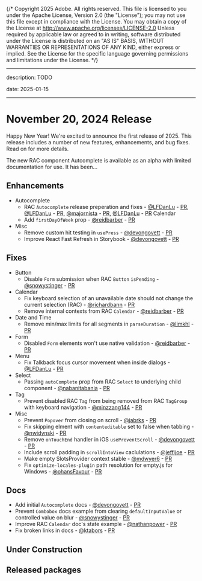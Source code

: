 {/* Copyright 2025 Adobe. All rights reserved.
This file is licensed to you under the Apache License, Version 2.0 (the "License");
you may not use this file except in compliance with the License. You may obtain a copy
of the License at http://www.apache.org/licenses/LICENSE-2.0
Unless required by applicable law or agreed to in writing, software distributed under
the License is distributed on an "AS IS" BASIS, WITHOUT WARRANTIES OR REPRESENTATIONS
OF ANY KIND, either express or implied. See the License for the specific language
governing permissions and limitations under the License. */}


---

description: TODO

date: 2025-01-15

---

# November 20, 2024 Release

Happy New Year! We're excited to announce the first release of 2025. This release includes a number of new features, enhancements, and bug fixes. Read on for more details.

The new RAC component Autcomplete is available as an alpha with limited documentation for use. It has been...

## Enhancements

- Autocomplete
  - RAC `Autocomplete` release preperation and fixes - [@LFDanLu](https://github.com/LFDanLu) - [PR](https://github.com/adobe/react-spectrum/pull/7475), [@LFDanLu](https://github.com/LFDanLu) - [PR](https://github.com/adobe/react-spectrum/pull/7589), [@majornista](https://github.com/majornista) - [PR](https://github.com/adobe/react-spectrum/pull/7403), [@LFDanLu](https://github.com/LFDanLu) - [PR](https://github.com/adobe/react-spectrum/pull/7584)
Calendar
  - Add `firstDayOfWeek` prop - [@reidbarber](https://github.com/reidbarber) - [PR](https://github.com/adobe/react-spectrum/pull/7363)
- Misc
  - Remove custom hit testing in `usePress` - [@devongovett](https://github.com/devongovett) - [PR](https://github.com/adobe/react-spectrum/pull/7427)
  - Improve React Fast Refresh in Storybook - [@devongovett](https://github.com/devongovett) - [PR](https://github.com/adobe/react-spectrum/pull/7435)

## Fixes

- Button
  - Disable `Form` submission when RAC `Button` `isPending` - [@snowystinger](https://github.com/snowystinger) - [PR](https://github.com/adobe/react-spectrum/pull/7498)
- Calendar
  - Fix keyboard selection of an unavailable date should not change the current selection (RAC) - [@richardbann](https://github.com/richardbann) - [PR](https://github.com/adobe/react-spectrum/pull/7455)
  - Remove internal contexts from RAC `Calendar` - [@reidbarber](https://github.com/reidbarber) - [PR](https://github.com/adobe/react-spectrum/pull/7593)
- Date and Time
  - Remove min/max limits for all segments in `parseDuration` - [@limkhl](https://github.com/limkhl) - [PR](https://github.com/adobe/react-spectrum/pull/7064)
- Form
  - Disabled `Form` elements won't use native validation - [@reidbarber](https://github.com/reidbarber) - [PR](https://github.com/adobe/react-spectrum/pull/7531)
- Menu
  - Fix Talkback focus cursor movement when inside dialogs - [@LFDanLu](https://github.com/LFDanLu) - [PR](https://github.com/adobe/react-spectrum/pull/7478)
- Select
  - Passing `autoComplete` prop from RAC `Select` to underlying child component - [@nabanitabania](https://github.com/nabanitabania) - [PR](https://github.com/adobe/react-spectrum/pull/7452)
- Tag
  - Prevent disabled RAC `Tag` from being removed from RAC `TagGroup` with keyboard navigation - [@minzzang144](https://github.com/minzzang144) - [PR](https://github.com/adobe/react-spectrum/pull/7394)
- Misc
  - Prevent `Popover` from closing on scroll - [@jabrks](https://github.com/jabrks) - [PR](https://github.com/adobe/react-spectrum/pull/7541)
  - Fix skipping elment with `contenteditable` set to false when tabbing - [@nwidynski](https://github.com/nwidynski) - [PR](https://github.com/adobe/react-spectrum/pull/7340)
  - Remove `onTouchEnd` handler in iOS `usePreventScroll` - [@devongovett](https://github.com/devongovett) - [PR](https://github.com/adobe/react-spectrum/pull/7479)
  - Include scroll padding in `scrollIntoView` caclulations - [@jeffijoe](https://github.com/jeffijoe) - [PR](https://github.com/adobe/react-spectrum/pull/7484)
  - Make empty SlotsProvider context stable - [@mdwyer6](https://github.com/mdwyer6) - [PR](https://github.com/adobe/react-spectrum/pull/7485)
  - Fix `optimize-locales-plugin` path resolution for empty.js for Windows - [@ohansFavour](https://github.com/ohansFavour) - [PR](https://github.com/adobe/react-spectrum/pull/7568)

## Docs

- Add initial `Autocomplete` docs - [@devongovett](https://github.com/devongovett) - [PR](https://github.com/adobe/react-spectrum/pull/7581)
- Prevent `Combobox` docs example from clearing `defaultInputValue` or controlled value on blur - [@snowystinger](https://github.com/snowystinger) - [PR](https://github.com/adobe/react-spectrum/pull/7439)
- Improve RAC `Calendar` doc's state example - [@nathanpower](https://github.com/nathanpower) - [PR](https://github.com/adobe/react-spectrum/pull/7473)
- Fix broken links in docs - [@ktabors](https://github.com/ktabors) - [PR](https://github.com/adobe/react-spectrum/pull/7530)

## Under Construction

## Released packages
